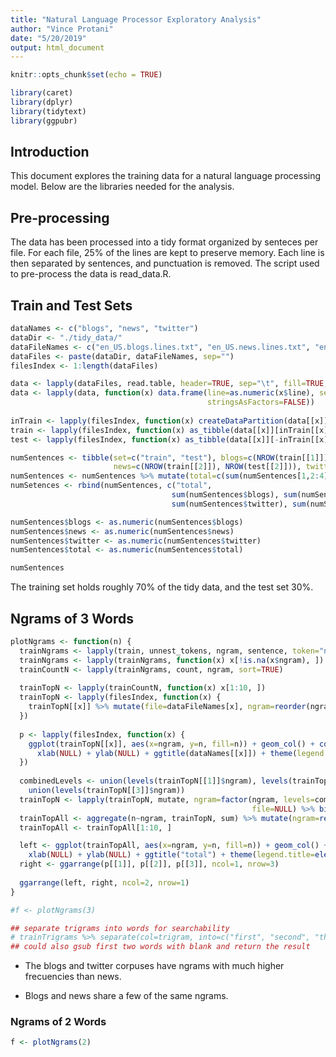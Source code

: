 ```yaml
---
title: "Natural Language Processor Exploratory Analysis"
author: "Vince Protani"
date: "5/20/2019"
output: html_document
---
```


```r
knitr::opts_chunk$set(echo = TRUE)
```

```r
library(caret)
library(dplyr)
library(tidytext)
library(ggpubr)
```

## Introduction

This document explores the training data for a natural language processing model. Below are the libraries needed for the analysis.

## Pre-processing

The data has been processed into a tidy format organized by senteces per file. For each file, 25% of the lines are kept to preserve memory. Each line is then separated by sentences, and punctuation is removed. The script used to pre-process the data is read_data.R.

##  Train and Test Sets

```r
dataNames <- c("blogs", "news", "twitter")
dataDir <- "./tidy_data/"
dataFileNames <- c("en_US.blogs.lines.txt", "en_US.news.lines.txt", "en_US.twitter.lines.txt")
dataFiles <- paste(dataDir, dataFileNames, sep="")
filesIndex <- 1:length(dataFiles)

data <- lapply(dataFiles, read.table, header=TRUE, sep="\t", fill=TRUE, quote="", stringsAsFactors=FALSE)
data <- lapply(data, function(x) data.frame(line=as.numeric(x$line), sentence=x$sentence, 
                                            stringsAsFactors=FALSE))
               
inTrain <- lapply(filesIndex, function(x) createDataPartition(data[[x]]$line, p=0.7, list=FALSE))
train <- lapply(filesIndex, function(x) as_tibble(data[[x]][inTrain[[x]], ]))
test <- lapply(filesIndex, function(x) as_tibble(data[[x]][-inTrain[[x]], ]))

numSentences <- tibble(set=c("train", "test"), blogs=c(NROW(train[[1]]), NROW(test[[1]])),
                       news=c(NROW(train[[2]]), NROW(test[[2]])), twitter=c(NROW(train[[3]]), NROW(test[[3]])))
numSentences <- numSentences %>% mutate(total=c(sum(numSentences[1,2:4]), sum(numSentences[2,2:4])))
numSetences <- rbind(numSentences, c("total", 
                                    sum(numSentences$blogs), sum(numSentences$news), 
                                    sum(numSentences$twitter), sum(numSentences$total)))

numSentences$blogs <- as.numeric(numSentences$blogs)
numSentences$news <- as.numeric(numSentences$news)
numSentences$twitter <- as.numeric(numSentences$twitter)
numSentences$total <- as.numeric(numSentences$total)

numSentences
```

The training set holds roughly 70% of the tidy data, and the test set 30%.

## Ngrams of 3 Words

```r
plotNgrams <- function(n) {
  trainNgrams <- lapply(train, unnest_tokens, ngram, sentence, token="ngrams", n=n)
  trainNgrams <- lapply(trainNgrams, function(x) x[!is.na(x$ngram), ])
  trainCountN <- lapply(trainNgrams, count, ngram, sort=TRUE)
  
  trainTopN <- lapply(trainCountN, function(x) x[1:10, ])
  trainTopN <- lapply(filesIndex, function(x) {
    trainTopN[[x]] %>% mutate(file=dataFileNames[x], ngram=reorder(ngram, n))
  })
  
  p <- lapply(filesIndex, function(x) {
    ggplot(trainTopN[[x]], aes(x=ngram, y=n, fill=n)) + geom_col() + coord_flip() +
      xlab(NULL) + ylab(NULL) + ggtitle(dataNames[[x]]) + theme(legend.title=element_blank())
  })
  
  combinedLevels <- union(levels(trainTopN[[1]]$ngram), levels(trainTopN[[2]]$ngram)) %>%
    union(levels(trainTopN[[3]]$ngram))
  trainTopN <- lapply(trainTopN, mutate, ngram=factor(ngram, levels=combinedLevels), 
                                                      file=NULL) %>% bind_rows()
  trainTopAll <- aggregate(n~ngram, trainTopN, sum) %>% mutate(ngram=reorder(ngram, n))
  trainTopAll <- trainTopAll[1:10, ]

  left <- ggplot(trainTopAll, aes(x=ngram, y=n, fill=n)) + geom_col() + coord_flip() +
    xlab(NULL) + ylab(NULL) + ggtitle("total") + theme(legend.title=element_blank())
  right <- ggarrange(p[[1]], p[[2]], p[[3]], ncol=1, nrow=3)
  
  ggarrange(left, right, ncol=2, nrow=1)
}
```

```r
#f <- plotNgrams(3)

## separate trigrams into words for searchability
# trainTrigrams %>% separate(col=trigram, into=c("first", "second", "third"))
## could also gsub first two words with blank and return the result
```

* The blogs and twitter corpuses have ngrams with much higher frecuencies than news.

* Blogs and news share a few of the same ngrams.

### Ngrams of 2 Words

```r
f <- plotNgrams(2)
```
